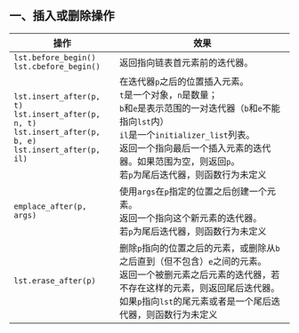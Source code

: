 ## 一、插入或删除操作

| 操作                                                         | 效果                                                         |
| ------------------------------------------------------------ | ------------------------------------------------------------ |
| `lst.before_begin()`<br />`lst.cbefore_begin()`              | 返回指向链表首元素前的迭代器。                               |
| `lst.insert_after(p, t)`<br />`lst.insert_after(p, n, t)`<br />`lst.insert_after(p, b, e)`<br />`lst.insert_after(p, il)` | 在迭代器`p`之后的位置插入元素。<br />`t`是一个对象，`n`是数量；<br />`b`和`e`是表示范围的一对迭代器（`b`和`e`不能指向`lst`内）<br />`il`是一个`initializer_list`列表。<br />返回一个指向最后一个插入元素的迭代器。如果范围为空，则返回`p`。<br />若`p`为尾后迭代器，则函数行为未定义 |
| `emplace_after(p, args)`                                     | 使用`args`在`p`指定的位置之后创建一个元素。<br />返回一个指向这个新元素的迭代器。<br />若`p`为尾后迭代器，则函数行为未定义 |
| `lst.erase_after(p)`                                         | 删除`p`指向的位置之后的元素，或删除从`b`之后直到（但不包含）`e`之间的元素。<br />返回一个被删元素之后元素的迭代器，若不存在这样的元素，则返回尾后迭代器。<br />如果`p`指向`lst`的尾元素或者是一个尾后迭代器，则函数行为未定义 |

